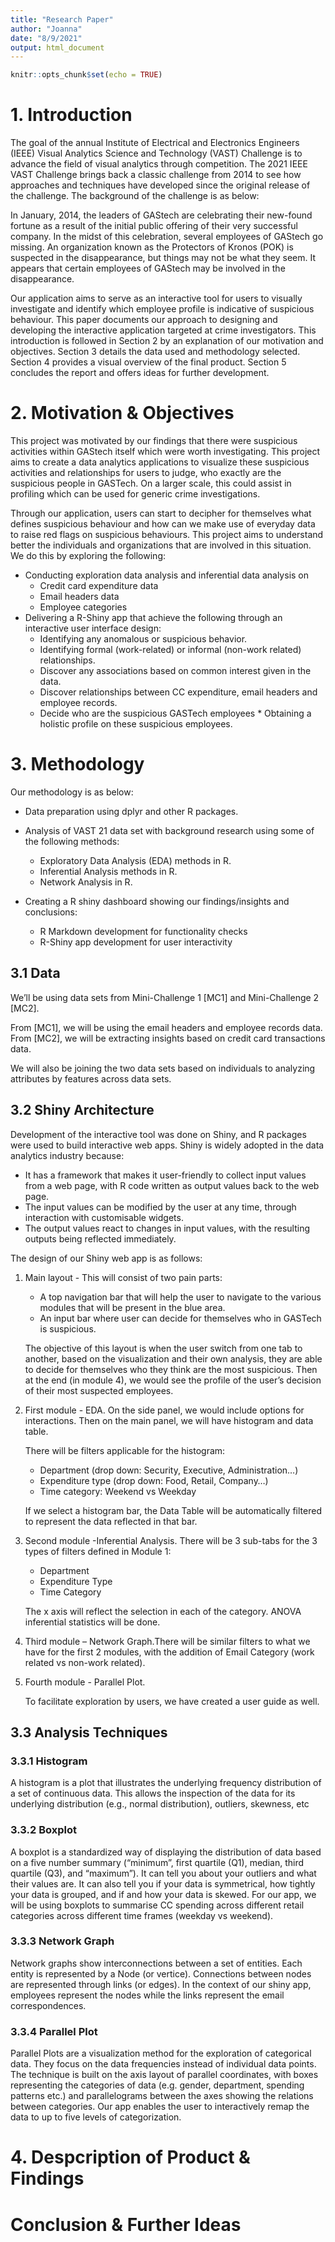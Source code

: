 ```yaml
---
title: "Research Paper"
author: "Joanna"
date: "8/9/2021"
output: html_document
---
```


```r
knitr::opts_chunk$set(echo = TRUE)
```

# 1. Introduction

The goal of the annual Institute of Electrical and Electronics Engineers (IEEE) Visual Analytics Science and Technology (VAST) Challenge is to advance the field of visual analytics through competition. The 2021 IEEE VAST Challenge brings back a classic challenge from 2014 to see how approaches and techniques have developed since the original release of the challenge. The background of the challenge is as below:

In January, 2014, the leaders of GAStech are celebrating their new-found fortune as a result of the initial public offering of their very successful company. In the midst of this celebration, several employees of GAStech go missing. An organization known as the Protectors of Kronos (POK) is suspected in the disappearance, but things may not be what they seem. It appears that certain employees of GAStech may be involved in the disappearance.

Our application aims to serve as an interactive tool for users to visually investigate and identify which employee profile is indicative of suspicious behaviour. This paper documents our approach to designing and developing the interactive application targeted at crime investigators. This introduction is followed in Section 2 by an explanation of our motivation and objectives. Section 3 details the data used and methodology selected. Section 4 provides a visual overview of the final product. Section 5 concludes the report and offers ideas for further development.   

# 2. Motivation & Objectives

This project was motivated by our findings that there were suspicious activities within GAStech itself which were worth investigating. This project aims to create a data analytics applications to visualize these suspicious activities and relationships for users to judge, who exactly are the suspicious people in GASTech. On a larger scale, this could assist in profiling which can be used for generic crime investigations.

Through our application, users can start to decipher for themselves what defines suspicious behaviour and how can we make use of everyday data to raise red flags on suspicious behaviours. This project aims to understand better the individuals and organizations that are involved in this situation. We do this by exploring the following:

* Conducting exploration data analysis and inferential data analysis on
    + Credit card expenditure data
    + Email headers data
    + Employee categories  
    
* Delivering a R-Shiny app that achieve the following through an interactive user interface design: 
    + Identifying any anomalous or suspicious behavior.
    + Identifying formal (work-related) or informal (non-work related) relationships.  
    + Discover any associations based on common interest given in the data.  
    + Discover relationships between CC expenditure, email headers and employee records.
    + Decide who are the suspicious GASTech employees * Obtaining a holistic profile on these suspicious employees.

# 3. Methodology

Our methodology is as below:  

* Data preparation using dplyr and other R packages.

* Analysis of VAST 21 data set with background research using some of the following methods:
    + Exploratory Data Analysis (EDA) methods in R.
    + Inferential Analysis methods in R.
    + Network Analysis in R.
    
* Creating a R shiny dashboard showing our findings/insights and conclusions:
    + R Markdown development for functionality checks
    + R-Shiny app development for user interactivity

## 3.1 Data

We’ll be using data sets from Mini-Challenge 1 [MC1] and Mini-Challenge 2 [MC2].

From [MC1], we will be using the email headers and employee records data. From [MC2], we will be extracting insights based on credit card transactions data.

We will also be joining the two data sets based on individuals to analyzing attributes by features across data sets.

## 3.2 Shiny Architecture

Development of the interactive tool was done on Shiny, and R packages were used to build interactive web apps. Shiny is widely adopted in the data analytics industry because:

* It has a framework that makes it user-friendly to collect input values from a web page, with R code written as output values back to the web page.
* The input values can be modified by the user at any time, through interaction with customisable widgets. 
* The output values react to changes in input values, with the resulting outputs being reflected immediately.  

The design of our Shiny web app is as follows:  

1. Main layout - This will consist of two pain parts:

    + A top navigation bar that will help the user to navigate to the various modules that will be present in the blue area.
    + An input bar where user can decide for themselves who in GASTech is suspicious.  
    
    The objective of this layout is when the user switch from one tab to another, based on the visualization and their own analysis, they are able to decide for themselves who they think are the most suspicious. Then at the end (in module 4), we would see the profile of the user’s decision of their most suspected employees.  

2. First module - EDA. On the side panel, we would include options for interactions. Then on the main panel, we will have histogram and data table.  

    There will be filters applicable for the histogram:  
    + Department (drop down: Security, Executive, Administration...)
    + Expenditure type (drop down: Food, Retail, Company...)
    + Time category: Weekend vs Weekday  

    If we select a histogram bar, the Data Table will be automatically filtered to represent the data reflected in that bar.  

2. Second module -Inferential Analysis. There will be 3 sub-tabs for the 3 types of filters defined in Module 1:
    + Department
    + Expenditure Type
    + Time Category
    
    The x axis will reflect the selection in each of the category. ANOVA inferential statistics will be done.

3. Third module – Network Graph.There will be similar filters to what we have for the first 2 modules, with the addition of Email Category (work related vs non-work related).

4. Fourth module - Parallel Plot.  

    To facilitate exploration by users, we have created a user guide as well.


## 3.3 Analysis Techniques

### 3.3.1 Histogram

A histogram is a plot that illustrates the underlying frequency distribution of a set of continuous data. This allows the inspection of the data for its underlying distribution (e.g., normal distribution), outliers, skewness, etc

### 3.3.2 Boxplot

A boxplot is a standardized way of displaying the distribution of data based on a five number summary (“minimum”, first quartile (Q1), median, third quartile (Q3), and “maximum”). It can tell you about your outliers and what their values are. It can also tell you if your data is symmetrical, how tightly your data is grouped, and if and how your data is skewed. For our app, we will be using boxplots to summarise CC spending across different retail categories across different time frames (weekday vs weekend).

### 3.3.3 Network Graph

Network graphs show interconnections between a set of entities. Each entity is represented by a Node (or vertice). Connections between nodes are represented through links (or edges). In the context of our shiny app, employees represent the nodes while the links represent the email correspondences.

### 3.3.4 Parallel Plot

Parallel Plots are a visualization method for the exploration of categorical data. They focus on the data frequencies instead of individual data points. The technique is built on the axis layout of parallel coordinates, with boxes representing the categories of data (e.g. gender, department, spending patterns etc.) and parallelograms between the axes showing the relations between categories. Our app enables the user to interactively remap the data to up to five levels of categorization.  

# 4. Despcription of Product & Findings

# Conclusion & Further Ideas
